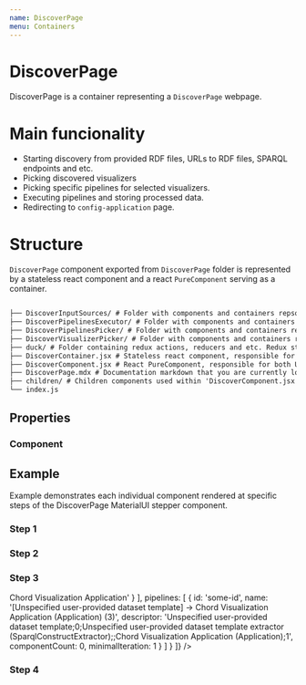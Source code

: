 ```yaml
---
name: DiscoverPage
menu: Containers
---
```




# DiscoverPage

DiscoverPage is a container representing a `DiscoverPage` webpage.

# Main funcionality

- Starting discovery from provided RDF files, URLs to RDF files, SPARQL endpoints and etc.
- Picking discovered visualizers <br/>
- Picking specific pipelines for selected visualizers.
- Executing pipelines and storing processed data.
- Redirecting to `config-application` page.

# Structure

`DiscoverPage` component exported from `DiscoverPage` folder is represented by a stateless react component and a react `PureComponent` serving as a container.

```.md

├── DiscoverInputSources/ # Folder with components and containers repsonsible for accepting input data sources for discovery from users.
├── DiscoverPipelinesExecutor/ # Folder with components and containers repsonsible for executing discovered pipeline.
├── DiscoverPipelinesPicker/ # Folder with components and containers repsonsible for picking discovered pipelines.
├── DiscoverVisualizerPicker/ # Folder with components and containers repsonsible for picking discovered visualizers.
├── duck/ # Folder containing redux actions, reducers and etc. Redux state logic for DiscoverPage interactions.
├── DiscoverContainer.jsx # Stateless react component, responsible for ui
├── DiscoverComponent.jsx # React PureComponent, responsible for both UI and states
├── DiscoverPage.mdx # Documentation markdown that you are currently looking at
├── children/ # Children components used within 'DiscoverComponent.jsx'
└── index.js
```

## Properties

### Component

<Props of={DiscoverComponent} />

## Example

Example demonstrates each individual component rendered at specific steps of the DiscoverPage MaterialUI stepper component.

### Step 1

<Playground>
  <DiscoverInputSources />
</Playground>

### Step 2

<Playground>
  <DiscoverVisualizerPicker
    visualizers={[
      {
        visualizer: {
          visualizerCode: 'CHORD',
          label: 'Chord Visualization Application'
        }
      },
      {
        visualizer: {
          visualizerCode: 'MAP',
          label: 'Map Visualization Application'
        }
      }
    ]}
  />
</Playground>

### Step 3

<Playground>
  <DiscoverPipelinesPicker
    order={'asc'}
    orderBy={'id'}
    page={0}
    rowsPerPage= {5}
    loadingButtons= {[]}
    dataSourceGroups={[
      {
        dataSources: [
          {
            uri: null,
            label: 'SPARQL endpoint -> Chord Visualization Application'
          }
        ],
        pipelines: [
          {
            id: 'some-id',
            name:
              '[Unspecified user-provided dataset template] -> Chord Visualization Application (Application) (3)',
            descriptor:
              'Unspecified user-provided dataset template;0;Unspecified user-provided dataset template extractor (SparqlConstructExtractor);;Chord Visualization Application (Application);1',
            componentCount: 0,
            minimalIteration: 1
          }
        ]
      }
    ]}
/>

</Playground>

### Step 4

<Playground>
  <DiscoverPipelinesExecutor
    loaderLabelText={'I am an amazing loader label text'}
  />
</Playground>
